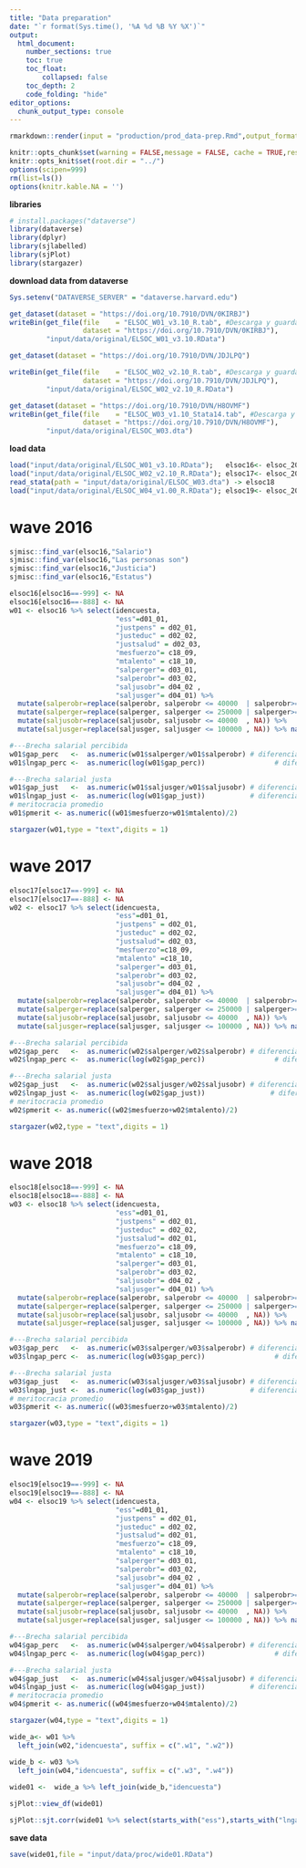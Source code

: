 ```yaml
---
title: "Data preparation"
date: "`r format(Sys.time(), '%A %d %B %Y %X')`"
output:
  html_document:
    number_sections: true
    toc: true
    toc_float:
        collapsed: false
    toc_depth: 2
    code_folding: "hide"
editor_options:
  chunk_output_type: console
---
```


```r
rmarkdown::render(input = "production/prod_data-prep.Rmd",output_format = "html_document",output_dir = "production/");browseURL(url = "production/prod_data-prep.html")
```

```r
knitr::opts_chunk$set(warning = FALSE,message = FALSE, cache = TRUE,results = "hold")
knitr::opts_knit$set(root.dir = "../")
options(scipen=999)
rm(list=ls())
options(knitr.kable.NA = '')
```

**libraries**
```r
# install.packages("dataverse")
library(dataverse)
library(dplyr)
library(sjlabelled)
library(sjPlot)
library(stargazer)
```

**download data from dataverse**
```r
Sys.setenv("DATAVERSE_SERVER" = "dataverse.harvard.edu")
```

```r
get_dataset(dataset = "https://doi.org/10.7910/DVN/0KIRBJ")
writeBin(get_file(file    = "ELSOC_W01_v3.10_R.tab", #Descarga y guardado local en .RData
                  dataset = "https://doi.org/10.7910/DVN/0KIRBJ"),
         "input/data/original/ELSOC_W01_v3.10.RData")
```

```r
get_dataset(dataset = "https://doi.org/10.7910/DVN/JDJLPQ")

writeBin(get_file(file    = "ELSOC_W02_v2.10_R.tab", #Descarga y guardado local en .RData
                  dataset = "https://doi.org/10.7910/DVN/JDJLPQ"), 
         "input/data/original/ELSOC_W02_v2.10_R.RData")
```

```r
get_dataset(dataset = "https://doi.org/10.7910/DVN/H8OVMF")
writeBin(get_file(file    = "ELSOC_W03_v1.10_Stata14.tab", #Descarga y guardado local en .RData
                  dataset = "https://doi.org/10.7910/DVN/H8OVMF"), 
         "input/data/original/ELSOC_W03.dta")
```

**load data**

```r
load("input/data/original/ELSOC_W01_v3.10.RData");   elsoc16<- elsoc_2016; remove(elsoc_2016)
load("input/data/original/ELSOC_W02_v2.10_R.RData"); elsoc17<- elsoc_2017; remove(elsoc_2017)
read_stata(path = "input/data/original/ELSOC_W03.dta") -> elsoc18
load("input/data/original/ELSOC_W04_v1.00_R.RData"); elsoc19<- elsoc_2019; remove(elsoc_2019)
```

# wave 2016

```r
sjmisc::find_var(elsoc16,"Salario")
sjmisc::find_var(elsoc16,"Las personas son")
sjmisc::find_var(elsoc16,"Justicia")
sjmisc::find_var(elsoc16,"Estatus")
```

```r
elsoc16[elsoc16==-999] <- NA
elsoc16[elsoc16==-888] <- NA
w01 <- elsoc16 %>% select(idencuesta,
                          "ess"=d01_01,
                          "justpens" = d02_01,
                          "justeduc" = d02_02,
                          "justsalud" = d02_03,
                          "mesfuerzo"= c18_09,
                          "mtalento" = c18_10,
                          "salperger"= d03_01,
                          "salperobr"= d03_02,
                          "saljusobr"= d04_02 ,
                          "saljusger"= d04_01) %>% 
  mutate(salperobr=replace(salperobr, salperobr <= 40000  | salperobr>= 1000000, NA)) %>%
  mutate(salperger=replace(salperger, salperger <= 250000 | salperger>= 100000001, NA)) %>%
  mutate(saljusobr=replace(saljusobr, saljusobr <= 40000  , NA)) %>%
  mutate(saljusger=replace(saljusger, saljusger <= 100000 , NA)) %>% na.omit()

#---Brecha salarial percibida
w01$gap_perc   <-  as.numeric(w01$salperger/w01$salperobr) # diferencia total
w01$lngap_perc <-  as.numeric(log(w01$gap_perc))                 # diferencia log

#---Brecha salarial justa
w01$gap_just   <-  as.numeric(w01$saljusger/w01$saljusobr) # diferencia total
w01$lngap_just <-  as.numeric(log(w01$gap_just))           # diferencia log
# meritocracia promedio
w01$pmerit <- as.numeric((w01$mesfuerzo+w01$mtalento)/2)
```

```r
stargazer(w01,type = "text",digits = 1)
```

# wave 2017

```r
elsoc17[elsoc17==-999] <- NA
elsoc17[elsoc17==-888] <- NA
w02 <- elsoc17 %>% select(idencuesta,
                          "ess"=d01_01,
                          "justpens" = d02_01,
                          "justeduc" = d02_02,
                          "justsalud"= d02_03,
                          "mesfuerzo"=c18_09,
                          "mtalento" =c18_10,
                          "salperger"= d03_01,
                          "salperobr"= d03_02,
                          "saljusobr"= d04_02 ,
                          "saljusger"= d04_01) %>% 
  mutate(salperobr=replace(salperobr, salperobr <= 40000  | salperobr>= 1000000, NA)) %>%
  mutate(salperger=replace(salperger, salperger <= 250000 | salperger>= 100000001, NA)) %>%
  mutate(saljusobr=replace(saljusobr, saljusobr <= 40000  , NA)) %>%
  mutate(saljusger=replace(saljusger, saljusger <= 100000 , NA)) %>% na.omit()

#---Brecha salarial percibida
w02$gap_perc   <-  as.numeric(w02$salperger/w02$salperobr) # diferencia total
w02$lngap_perc <-  as.numeric(log(w02$gap_perc))                 # diferencia log

#---Brecha salarial justa
w02$gap_just   <-  as.numeric(w02$saljusger/w02$saljusobr) # diferencia total
w02$lngap_just <-  as.numeric(log(w02$gap_just))                # diferencia log
# meritocracia promedio
w02$pmerit <- as.numeric((w02$mesfuerzo+w02$mtalento)/2)
```

```r
stargazer(w02,type = "text",digits = 1)
```

# wave 2018

```r
elsoc18[elsoc18==-999] <- NA
elsoc18[elsoc18==-888] <- NA
w03 <- elsoc18 %>% select(idencuesta,
                          "ess"=d01_01,
                          "justpens" = d02_01,
                          "justeduc" = d02_02,
                          "justsalud"= d02_01,
                          "mesfuerzo"= c18_09,
                          "mtalento" = c18_10,
                          "salperger"= d03_01,
                          "salperobr"= d03_02,
                          "saljusobr"= d04_02 ,
                          "saljusger"= d04_01) %>% 
  mutate(salperobr=replace(salperobr, salperobr <= 40000  | salperobr>= 1000000, NA)) %>%
  mutate(salperger=replace(salperger, salperger <= 250000 | salperger>= 100000001, NA)) %>%
  mutate(saljusobr=replace(saljusobr, saljusobr <= 40000  , NA)) %>%
  mutate(saljusger=replace(saljusger, saljusger <= 100000 , NA)) %>% na.omit()

#---Brecha salarial percibida
w03$gap_perc   <-  as.numeric(w03$salperger/w03$salperobr) # diferencia total
w03$lngap_perc <-  as.numeric(log(w03$gap_perc))                 # diferencia log

#---Brecha salarial justa
w03$gap_just   <-  as.numeric(w03$saljusger/w03$saljusobr) # diferencia total
w03$lngap_just <-  as.numeric(log(w03$gap_just))           # diferencia log
# meritocracia promedio
w03$pmerit <- as.numeric((w03$mesfuerzo+w03$mtalento)/2)
```

```r
stargazer(w03,type = "text",digits = 1)
```

# wave 2019

```r
elsoc19[elsoc19==-999] <- NA
elsoc19[elsoc19==-888] <- NA
w04 <- elsoc19 %>% select(idencuesta,
                          "ess"=d01_01,
                          "justpens" = d02_01,
                          "justeduc" = d02_02,
                          "justsalud"= d02_01,
                          "mesfuerzo"= c18_09,
                          "mtalento" = c18_10,
                          "salperger"= d03_01,
                          "salperobr"= d03_02,
                          "saljusobr"= d04_02 ,
                          "saljusger"= d04_01) %>% 
  mutate(salperobr=replace(salperobr, salperobr <= 40000  | salperobr>= 1000000, NA)) %>%
  mutate(salperger=replace(salperger, salperger <= 250000 | salperger>= 100000001, NA)) %>%
  mutate(saljusobr=replace(saljusobr, saljusobr <= 40000  , NA)) %>%
  mutate(saljusger=replace(saljusger, saljusger <= 100000 , NA)) %>% na.omit()

#---Brecha salarial percibida
w04$gap_perc   <-  as.numeric(w04$salperger/w04$salperobr) # diferencia total
w04$lngap_perc <-  as.numeric(log(w04$gap_perc))                 # diferencia log

#---Brecha salarial justa
w04$gap_just   <-  as.numeric(w04$saljusger/w04$saljusobr) # diferencia total
w04$lngap_just <-  as.numeric(log(w04$gap_just))           # diferencia log
# meritocracia promedio
w04$pmerit <- as.numeric((w04$mesfuerzo+w04$mtalento)/2)
```

```r
stargazer(w04,type = "text",digits = 1)
```

```r
wide_a<- w01 %>% 
  left_join(w02,"idencuesta", suffix = c(".w1", ".w2")) 

wide_b <- w03 %>% 
  left_join(w04,"idencuesta", suffix = c(".w3", ".w4")) 
   
wide01 <-  wide_a %>% left_join(wide_b,"idencuesta")
```

```r
sjPlot::view_df(wide01)
```

```r
sjPlot::sjt.corr(wide01 %>% select(starts_with("ess"),starts_with("lngap_perc")))
```


**save data**
```r
save(wide01,file = "input/data/proc/wide01.RData")
```



